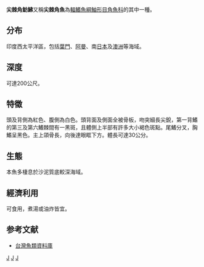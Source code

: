 {{Speciesbox
| genus = Pterygotrigla
| species = hemisticta
| authority = Temminck & Schlegel, 1842
| status = LC
| status_system = iucn3.1
| trend = unknown
}}
'''尖棘角魴鮄'''又稱'''尖棘角魚'''為[[輻鰭魚綱|輻鰭魚綱]][[鮋形目|鮋形目]][[角魚科|角魚科]]的其中一種。

==分布==
印度西太平洋區，包括[[葉門|葉門]]、[[阿曼|阿曼]]、南[[日本|日本]]及[[澳洲|澳洲]]等海域。

==深度==
可達200公尺。

==特徵==
頭及背側為紅色、腹側為白色。頭背面及側面全被骨板，吻突細長尖銳，第一背鰭的第三及第六鰭棘間有一黑斑，且體側上半部有許多大小褐色斑點。尾鰭分叉，胸鰭呈黑色。主上頜骨長，向後達眼眶下方。體長可達30公分。

==生態==
本魚多棲息於沙泥質底較深海域。

==經濟利用==
可食用，煮湯或油炸皆宜。

==参考文献==
*[http://fishdb.sinica.edu.tw/ 台灣魚類資料庫] {{Wayback|url=http://fishdb.sinica.edu.tw/ |date=20160304193340 }}
{{Taxonbar}}

[[Category:食用鱼|J]]
[[Category:角鲂𫚒属|J]]
[[Category:1842年描述的鱼类|J]]